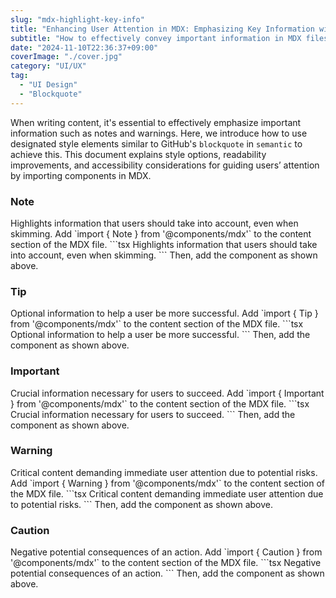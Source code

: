 ```yaml
---
slug: "mdx-highlight-key-info"
title: "Enhancing User Attention in MDX: Emphasizing Key Information with Style Elements"
subtitle: "How to effectively convey important information in MDX files using style elements like Note, Warning, and Caution"
date: "2024-11-10T22:36:37+09:00"
coverImage: "./cover.jpg"
category: "UI/UX"
tag:
  - "UI Design"
  - "Blockquote"
---
```



When writing content, it's essential to effectively emphasize important information such as notes and warnings. Here, we introduce how to use designated style elements similar to GitHub's `blockquote` in `semantic` to achieve this. This document explains style options, readability improvements, and accessibility considerations for guiding users’ attention by importing components in MDX.

### Note
<Note>
  Highlights information that users should take into account, even when skimming.
</Note>
Add `import { Note } from '@components/mdx'` to the content section of the MDX file.
```tsx
<Note>
  Highlights information that users should take into account, even when skimming.
</Note>
```
Then, add the component as shown above.

### Tip
<Tip>
  Optional information to help a user be more successful.
</Tip>
Add `import { Tip } from '@components/mdx'` to the content section of the MDX file.
```tsx
<Tip>
  Optional information to help a user be more successful.
</Tip>
```
Then, add the component as shown above.

### Important
<Important>
  Crucial information necessary for users to succeed.
</Important>
Add `import { Important } from '@components/mdx'` to the content section of the MDX file.
```tsx
<Important>
  Crucial information necessary for users to succeed.
</Important>
```
Then, add the component as shown above.

### Warning
<Warning>
  Critical content demanding immediate user attention due to potential risks.
</Warning>
Add `import { Warning } from '@components/mdx'` to the content section of the MDX file.
```tsx
<Warning>
  Critical content demanding immediate user attention due to potential risks.
</Warning>
```
Then, add the component as shown above.

### Caution
<Caution>
  Negative potential consequences of an action.
</Caution>
Add `import { Caution } from '@components/mdx'` to the content section of the MDX file.
```tsx
<Caution>
  Negative potential consequences of an action.
</Caution>
```
Then, add the component as shown above.
